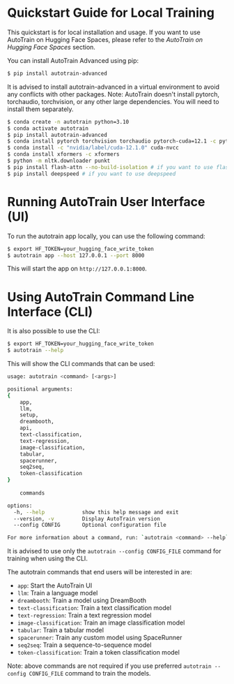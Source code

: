 # Quickstart Guide for Local Training

This quickstart is for local installation and usage.
If you want to use AutoTrain on Hugging Face Spaces, please refer to the *AutoTrain on Hugging Face Spaces* section.

You can install AutoTrain Advanced using pip:

```bash
$ pip install autotrain-advanced
```

It is advised to install autotrain-advanced in a virtual environment to avoid any conflicts with other packages.
Note: AutoTrain doesn't install pytorch, torchaudio, torchvision, or any other large dependencies. You will need to install them separately.

```bash
$ conda create -n autotrain python=3.10
$ conda activate autotrain
$ pip install autotrain-advanced
$ conda install pytorch torchvision torchaudio pytorch-cuda=12.1 -c pytorch -c nvidia
$ conda install -c "nvidia/label/cuda-12.1.0" cuda-nvcc
$ conda install xformers -c xformers
$ python -m nltk.downloader punkt
$ pip install flash-attn --no-build-isolation # if you want to use flash-attn
$ pip install deepspeed # if you want to use deepspeed
````

# Running AutoTrain User Interface (UI)

To run the autotrain app locally, you can use the following command:

```bash
$ export HF_TOKEN=your_hugging_face_write_token
$ autotrain app --host 127.0.0.1 --port 8000
```

This will start the app on `http://127.0.0.1:8000`.


# Using AutoTrain Command Line Interface (CLI)

It is also possible to use the CLI:

```bash
$ export HF_TOKEN=your_hugging_face_write_token
$ autotrain --help
```

This will show the CLI commands that can be used:

```bash
usage: autotrain <command> [<args>]

positional arguments:
{
    app,
    llm,
    setup,
    dreambooth,
    api,
    text-classification,
    text-regression,
    image-classification,
    tabular,
    spacerunner,
    seq2seq,
    token-classification
}
    
    commands

options:
  -h, --help            show this help message and exit
  --version, -v         Display AutoTrain version
  --config CONFIG       Optional configuration file

For more information about a command, run: `autotrain <command> --help`
```

It is advised to use only the `autotrain --config CONFIG_FILE` command for training when using the CLI.

The autotrain commands that end users will be interested in are:

- `app`: Start the AutoTrain UI
- `llm`: Train a language model
- `dreambooth`: Train a model using DreamBooth
- `text-classification`: Train a text classification model
- `text-regression`: Train a text regression model
- `image-classification`: Train an image classification model
- `tabular`: Train a tabular model
- `spacerunner`: Train any custom model using SpaceRunner
- `seq2seq`: Train a sequence-to-sequence model
- `token-classification`: Train a token classification model

Note: above commands are not required if you use preferred `autotrain --config CONFIG_FILE` command to train the models.